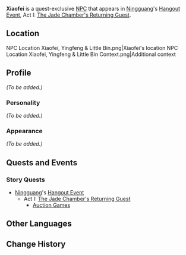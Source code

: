 {{Meta
<!-- Remove this template after adding the missing info -->
|missing_NPC_profile  = yes
}}
{{Character Infobox
|type             = Quest NPC
|image            = NPC Xiaofei.png
|region           = Liyue
}}
'''Xiaofei''' is a quest-exclusive [[NPC]] that appears in [[Ningguang]]'s [[Hangout Event]], Act I: [[The Jade Chamber's Returning Guest]].

==Location==
<gallery hideaddbutton="true" captionalign="center">
NPC Location Xiaofei, Yingfeng & Little Bin.png|Xiaofei's location
NPC Location Xiaofei, Yingfeng & Little Bin Context.png|Additional context
</gallery>

==Profile==
<!-- detailed story/lore information goes here -->
''(To be added.)''

===Personality===
''(To be added.)''

===Appearance===
''(To be added.)''

==Quests and Events==
===Story Quests===
* [[Ningguang]]'s [[Hangout Event]]
** Act I: [[The Jade Chamber's Returning Guest]]
*** [[Auction Games]]

==Other Languages==
{{Other Languages|default_hidden = 1
|en      = Xiaofei
|zhs     = 晓飞
|zhs_rm  = Xiǎofēi
|zht     = 曉飛
|zht_rm  = Xiǎofēi
|ja      = 暁飛
|ja_rm   = Akihi
|ko      = 효비
|ko_rm   = 
|es      = Xiaofei
|fr      = Xiaofei
|ru      = Сяо Фэй
|th      = Xiaofei
|vi      = Xiaofei
|de      = Xiaofei
|id      = Xiaofei
|pt      = Xiaofei
}}

==Change History==
{{Change History|2.4}}
<!--
==References==
{{Reflist}}-->